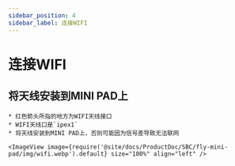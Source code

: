 ```yaml
---
sidebar_position: 4
sidebar_label: 连接WIFI
---
```




# 连接WIFI

## 将天线安装到MINI PAD上

    * 红色箭头所指的地方为WIFI天线接口
    * WIFI天线口是`ipex1`
    * 将天线安装到MINI PAD上，否则可能因为信号差导致无法联网

    <ImageView image={require('@site/docs/ProductDoc/SBC/fly-mini-pad/img/wifi.webp').default} size="100%" align="left" />  

<WIFI />
